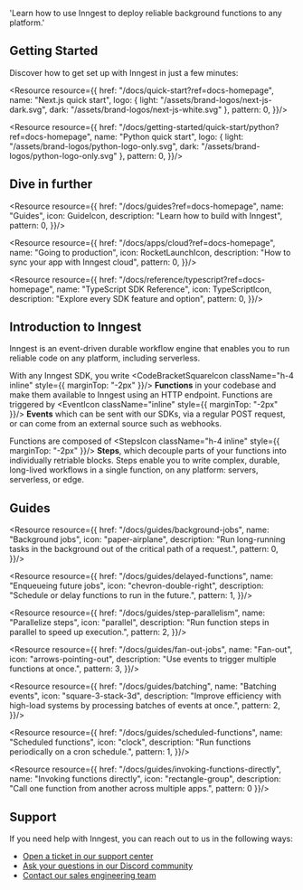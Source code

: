 
  'Learn how to use Inngest to deploy reliable background functions to any platform.'

<HeroPattern/>

<Home/>

## Getting Started

Discover how to get set up with Inngest in just a few minutes:

<ResourceGrid cols={3} border={false}>

  <Resource resource={{
    href: "/docs/quick-start?ref=docs-homepage",
    name: "Next.js quick start",
    logo: { light: "/assets/brand-logos/next-js-dark.svg", dark: "/assets/brand-logos/next-js-white.svg" },
    pattern: 0,
  }}/>

  <Resource resource={{
    href: "/docs/getting-started/quick-start/python?ref=docs-homepage",
    name: "Python quick start",
    logo: { light: "/assets/brand-logos/python-logo-only.svg", dark: "/assets/brand-logos/python-logo-only.svg" },
    pattern: 0,
  }}/>

</ResourceGrid>

## Dive in further

<ResourceGrid cols={3} border={false}>

  <Resource resource={{
    href: "/docs/guides?ref=docs-homepage",
    name: "Guides",
    icon: GuideIcon,
    description: "Learn how to build with Inngest",
    pattern: 0,
  }}/>

  <Resource resource={{
    href: "/docs/apps/cloud?ref=docs-homepage",
    name: "Going to production",
    icon: RocketLaunchIcon,
    description: "How to sync your app with Inngest cloud",
    pattern: 0,
  }}/>

  <Resource resource={{
    href: "/docs/reference/typescript?ref=docs-homepage",
    name: "TypeScript SDK Reference",
    icon: TypeScriptIcon,
    description: "Explore every SDK feature and option",
    pattern: 0,
  }}/>

</ResourceGrid>

## Introduction to Inngest

Inngest is an event-driven durable workflow engine that enables you to run reliable code on any platform, including serverless.

With any Inngest SDK, you write <CodeBracketSquareIcon className="h-4 inline" style={{ marginTop: "-2px" }}/> **Functions** in your codebase and make them available to Inngest using an HTTP endpoint. Functions are triggered by <EventIcon className="inline" style={{ marginTop: "-2px" }}/> **Events** which can be sent with our SDKs, via a regular POST request, or can come from an external source such as webhooks.

Functions are composed of <StepsIcon className="h-4 inline" style={{ marginTop: "-2px" }}/> **Steps**, which decouple parts of your functions into individually retriable blocks. Steps enable you to write complex, durable, long-lived workflows in a single function, on any platform: servers, serverless, or edge.

## Guides

<ResourceGrid cols={3}>

<Resource resource={{
  href: "/docs/guides/background-jobs",
  name: "Background jobs",
  icon: "paper-airplane",
  description: "Run long-running tasks in the background out of the critical path of a request.",
  pattern: 0,
}}/>

<Resource resource={{
  href: "/docs/guides/delayed-functions",
  name: "Enqueueing future jobs",
  icon: "chevron-double-right",
  description: "Schedule or delay functions to run in the future.",
  pattern: 1,
}}/>

<Resource resource={{
  href: "/docs/guides/step-parallelism",
  name: "Parallelize steps",
  icon: "parallel",
  description: "Run function steps in parallel to speed up execution.",
  pattern: 2,
}}/>

<Resource resource={{
  href: "/docs/guides/fan-out-jobs",
  name: "Fan-out",
  icon: "arrows-pointing-out",
  description: "Use events to trigger multiple functions at once.",
  pattern: 3,
}}/>

<Resource resource={{
  href: "/docs/guides/batching",
  name: "Batching events",
  icon: "square-3-stack-3d",
  description: "Improve efficiency with high-load systems by processing batches of events at once.",
  pattern: 2,
}}/>

<Resource resource={{
  href: "/docs/guides/scheduled-functions",
  name: "Scheduled functions",
  icon: "clock",
  description: "Run functions periodically on a cron schedule.",
  pattern: 1,
}}/>

<Resource resource={{
  href: "/docs/guides/invoking-functions-directly",
  name: "Invoking functions directly",
  icon: "rectangle-group",
  description: "Call one function from another across multiple apps.",
  pattern: 0
}}/>

</ResourceGrid>

## Support

If you need help with Inngest, you can reach out to us in the following ways:

* [Open a ticket in our support center](https://app.inngest.com/support)
* [Ask your questions in our Discord community](/discord)
* [Contact our sales engineering team](/contact?ref=docs)

